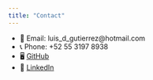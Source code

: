 ```yaml
---
title: "Contact"
---
```


- 📩 Email: luis_d_gutierrez@hotmail.com
- 📞 Phone: +52 55 3197 8938
- 🖥️ <a href="https://github.com/Gubato" target="_blank"> GitHub </a>
- 📝 <a href="https://www.linkedin.com/in/danielgutierrez-dataanalyst/" target="_blank"> LinkedIn </a>

